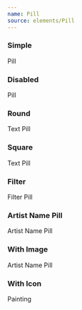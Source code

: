 ```yaml
---
name: Pill
source: elements/Pill
---
```


### Simple

<Playground>
  <Pill hover focus>
    Pill
  </Pill>
</Playground>

### Disabled

<Playground>
  <Pill disabled>Pill</Pill>
</Playground>

### Round

<Playground>
  <Pill variant="textRound">Text Pill</Pill>
</Playground>

### Square

<Playground>
  <Pill variant="textSquare">Text Pill</Pill>
</Playground>

### Filter

<Playground>
  <Pill variant="filter">Filter Pill</Pill>
</Playground>

### Artist Name Pill

<Playground>
  <Pill variant="artist">Artist Name Pill</Pill>
</Playground>

### With Image

<Playground>
  <Pill variant="artist" src="https://picsum.photos/seed/user/30/30">
    Artist Name Pill
  </Pill>
</Playground>

### With Icon

<Playground>
  <Pill
    variant="textSquare"
    as={Clickable}
    onClick={console.log.bind(console)}
    aria-label="Remove Painting"
  >
    Painting <CloseIcon fill="currentColor" ml={0.5} width={15} height={15} />
  </Pill>
</Playground>

